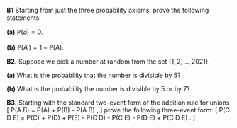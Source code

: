 :::: {.myq}
**B1** Starting from just the three probability axioms, prove the following statements:

::: {.subq}
**(a)** $\mathbb P(\varnothing) = 0$.
:::
::: {.subq}
**(b)** $\mathbb P(A^\comp) = 1 - \mathbb P(A)$.
:::
::::


:::: {.myq}
**B2.** Suppose we pick a number at random from the set $\{1, 2, \dots, 2021\}$.

::: {.subq}
**(a)** What is the probability that the number is divisible by 5?
:::

::: {.subq}
**(b)** What is the probability the number is divisible by 5 or by 7?
:::
::::

:::: {.myq}
**B3.** Starting with the standard two-event form of the addition rule for unions
\[ \mathbb P(A \cup B) = \mathbb P(A) + \mathbb P(B) - \mathbb P(A \cap B) , \]
prove the following three-event form:
\[
  \mathbb P(C \cup D \cup E) = \mathbb P(C) + \mathbb P(D) + \mathbb P(E) 
  - \mathbb P(C \cap D) - \mathbb P(C \cap E) - \mathbb P(D \cap E) + \mathbb P(C \cap D \cap E) .
\]
::::